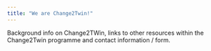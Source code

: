```yaml
---
title: "We are Change2Twin!"
---
```


Background info on Change2TWin, links to other resources within the Change2Twin programme and contact information / form.
